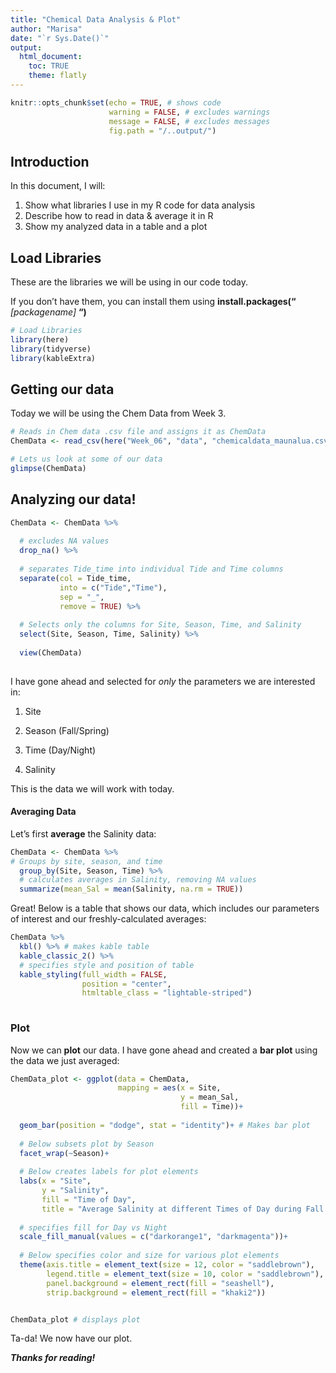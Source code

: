 ```yaml
---
title: "Chemical Data Analysis & Plot"
author: "Marisa"
date: "`r Sys.Date()`"
output: 
  html_document:
    toc: TRUE
    theme: flatly
---
```

```r
knitr::opts_chunk$set(echo = TRUE, # shows code
                      warning = FALSE, # excludes warnings
                      message = FALSE, # excludes messages
                      fig.path = "/..output/")
```

## Introduction
In this document, I will:  

1. Show what libraries I use in my R code for data analysis  
2. Describe how to read in data & average it in R  
3. Show my analyzed data in a table and a plot  

## Load Libraries
These are the libraries we will be using in our code today.

If you don't have them, you can install them using **install.packages("** _[packagename]_ **")**

```r
# Load Libraries
library(here)
library(tidyverse)
library(kableExtra)

```
## Getting our data
Today we will be using the Chem Data from Week 3.
```r
# Reads in Chem data .csv file and assigns it as ChemData
ChemData <- read_csv(here("Week_06", "data", "chemicaldata_maunalua.csv"))

# Lets us look at some of our data
glimpse(ChemData)
```

## Analyzing our data!
```r

ChemData <- ChemData %>% 
  
  # excludes NA values
  drop_na() %>% 
  
  # separates Tide_time into individual Tide and Time columns
  separate(col = Tide_time,
           into = c("Tide","Time"),
           sep = "_", 
           remove = TRUE) %>% 
  
  # Selects only the columns for Site, Season, Time, and Salinity
  select(Site, Season, Time, Salinity) %>% 
  
  view(ChemData)
  
```

I have gone ahead and selected for _only_ the parameters we are interested in:

1. Site  

2. Season (Fall/Spring)  

3. Time (Day/Night)  

4. Salinity  


This is the data we will work with today.

#### Averaging Data

Let's first **average** the Salinity data:
```r
ChemData <- ChemData %>% 
# Groups by site, season, and time
  group_by(Site, Season, Time) %>% 
  # calculates averages in Salinity, removing NA values
  summarize(mean_Sal = mean(Salinity, na.rm = TRUE))
```


Great!
Below is a table that shows our data, which includes our parameters of interest and our freshly-calculated averages:

```r
ChemData %>% 
  kbl() %>% # makes kable table
  kable_classic_2() %>%
  # specifies style and position of table
  kable_styling(full_width = FALSE, 
                position = "center",
                htmltable_class = "lightable-striped")
  
```
### Plot

Now we can **plot** our data. I have gone ahead and created a **bar plot** using the data we just averaged:

```r
ChemData_plot <- ggplot(data = ChemData,
                        mapping = aes(x = Site,
                                      y = mean_Sal,
                                      fill = Time))+
  
  geom_bar(position = "dodge", stat = "identity")+ # Makes bar plot
  
  # Below subsets plot by Season
  facet_wrap(~Season)+
  
  # Below creates labels for plot elements
  labs(x = "Site",
       y = "Salinity",
       fill = "Time of Day",
       title = "Average Salinity at different Times of Day during Fall vs Spring Season")+
  
  # specifies fill for Day vs Night
  scale_fill_manual(values = c("darkorange1", "darkmagenta"))+
  
  # Below specifies color and size for various plot elements
  theme(axis.title = element_text(size = 12, color = "saddlebrown"),
        legend.title = element_text(size = 10, color = "saddlebrown"),
        panel.background = element_rect(fill = "seashell"),
        strip.background = element_rect(fill = "khaki2"))


ChemData_plot # displays plot
```

Ta-da!
We now have our plot.
 
 
 
 
 

**_Thanks for reading!_**


